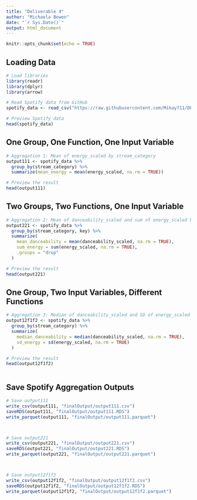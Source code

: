 ```yaml
---
title: "Deliverable 4"
author: "Michaela Bowen"
date: "`r Sys.Date()`"
output: html_document
---
```


```r
knitr::opts_chunk$set(echo = TRUE)
```

## Loading Data

```r
# Load libraries
library(readr)
library(dplyr)
library(arrow)

# Read Spotify data from GitHub
spotify_data <- read_csv("https://raw.githubusercontent.com/Mikay711/DPP_Deliv3/refs/heads/main/Processed%20Data/Spotify_Rescaled.csv")

# Preview Spotify data
head(spotify_data)

```

## One Group, One Function, One Input Variable


```r
# Aggregation 1: Mean of energy_scaled by stream_category
output111 <- spotify_data %>%
  group_by(stream_category) %>%
  summarize(mean_energy = mean(energy_scaled, na.rm = TRUE))

# Preview the result
head(output111)


```
## Two Groups, Two Functions, One Input Variable

```r
# Aggregation 2: Mean of danceability_scaled and sum of energy_scaled by stream_category and key
output221 <- spotify_data %>%
  group_by(stream_category, key) %>%
  summarize(
    mean_danceability = mean(danceability_scaled, na.rm = TRUE),
    sum_energy = sum(energy_scaled, na.rm = TRUE),
    .groups = "drop"
  )

# Preview the result
head(output221)


```
## One Group, Two Input Variables, Different Functions
```r
# Aggregation 3: Median of danceability_scaled and SD of energy_scaled by stream_category
output12f1f2 <- spotify_data %>%
  group_by(stream_category) %>%
  summarize(
    median_danceability = median(danceability_scaled, na.rm = TRUE),
    sd_energy = sd(energy_scaled, na.rm = TRUE)
  )

# Preview the result
head(output12f1f2)



```

## Save Spotify Aggregation Outputs

```r
# Save output111
write_csv(output111, "finalOutput/output111.csv")
saveRDS(output111, "finalOutput/output111.RDS")
write_parquet(output111, "finalOutput/output111.parquet")



# Save output221
write_csv(output221, "finalOutput/output221.csv")
saveRDS(output221, "finalOutput/output221.RDS")
write_parquet(output221, "finalOutput/output221.parquet")



# Save output12f1f2
write_csv(output12f1f2, "finalOutput/output12f1f2.csv")
saveRDS(output12f1f2, "finalOutput/output12f1f2.RDS")
write_parquet(output12f1f2, "finalOutput/output12f1f2.parquet")

```






